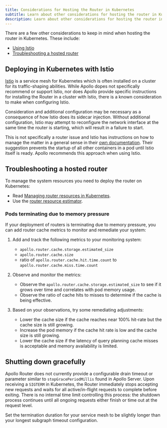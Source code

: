 ```yaml
---
title: Considerations for Hosting the Router in Kubernetes
subtitle: Learn about other considerations for hosting the router in Kubernetes, including Istio and resources
description: Learn about other considerations for hosting the router in Kubernetes, including Istio and resources.
---
```


<ElasticNotice />

There are a few other considerations to keep in mind when hosting the router in Kubernetes. These include:

* [Using Istio](#deploying-in-kubernetes-with-istio)
* [Troubleshooting a hosted router](#troubleshooting-a-hosted-router)

## Deploying in Kubernetes with Istio

[Istio](https://istio.io/) is a service mesh for Kubernetes which is often installed on a cluster for its traffic-shaping abilities.  While Apollo dopes not specifically recommend or support Istio, nor does Apollo provide specific instructions for installing the Router in a cluster with Istio, there is a known consideration to make when configuring Istio.

Consideration and additional configuration may be necessary as a consequence of how Istio does its sidecar injection.  Without additional configuration, Istio may attempt to reconfigure the network interface at the same time the router is starting, which will result in a failure to start.

This is not specifically a router issue and Istio has instructions on how to manage the matter in a general sense in their [own documentation](https://istio.io/latest/docs/ops/common-problems/injection/#pod-or-containers-start-with-network-issues-if-istio-proxy-is-not-ready).  Their suggestion prevents the startup of all other containers in a pod until Istio itself is ready.  Apollo recommends this approach when using Istio.

## Troubleshooting a hosted router

<Tip>

To manage the system resources you need to deploy the router on Kubernetes:

* Read [Managing router resources in Kubernetes](/technotes/TN0016-router-resource-management/).
* Use the [router resource estimator](/technotes/TN0045-router_resource_estimator/).

</Tip>

### Pods terminating due to memory pressure 

If your deployment of routers is terminating due to memory pressure, you can add router cache metrics to monitor and remediate your system:

1. Add and track the following metrics to your monitoring system:
  
    * `apollo.router.cache.storage.estimated_size`
    * `apollo.router.cache.size`
    * ratio of `apollo.router.cache.hit.time.count` to `apollo.router.cache.miss.time.count`

2. Observe and monitor the metrics:

    * Observe the `apollo.router.cache.storage.estimated_size` to see if it grows over time and correlates with pod memory usage.
    * Observe the ratio of cache hits to misses to determine if the cache is being effective.

3. Based on your observations, try some remediating adjustments:

    * Lower the cache size if the cache reaches near 100% hit-rate but the cache size is still growing.
    * Increase the pod memory if the cache hit rate is low and the cache size is still growing.
    * Lower the cache size if the latency of query planning cache misses is acceptable and memory availability is limited.

## Shutting down gracefully

Apollo Router does not currently provide a configurable drain timeout or parameter similar to <code>stopGracePeriodMillis</code> found in Apollo Server. Upon receiving a <code>SIGTERM</code> in Kubernetes, the Router immediately stops accepting new requests and waits for all active/in-flight requests to complete before exiting. There is no internal time limit controlling this process: the shutdown process continues until all ongoing requests either finish or time out at the request level.

Set the termination duration for your service mesh to be slightly longer than your longest subgraph timeout configuration.
